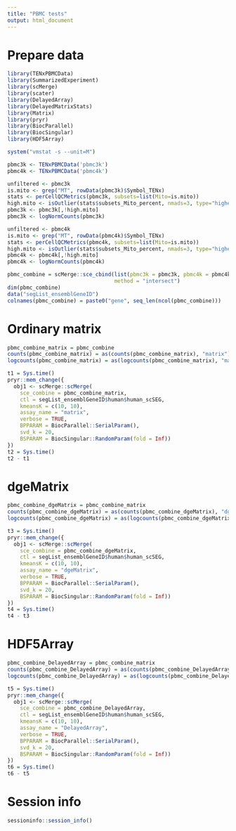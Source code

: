 ```yaml
---
title: "PBMC tests"
output: html_document
---
```


# Prepare data
```r
library(TENxPBMCData)
library(SummarizedExperiment)
library(scMerge)
library(scater)
library(DelayedArray)
library(DelayedMatrixStats)
library(Matrix)
library(pryr)
library(BiocParallel)
library(BiocSingular)
library(HDF5Array)

system("vmstat -s --unit=M")

pbmc3k <- TENxPBMCData('pbmc3k')
pbmc4k <- TENxPBMCData('pbmc4k')

unfiltered <- pbmc3k
is.mito <- grep("MT", rowData(pbmc3k)$Symbol_TENx)
stats <- perCellQCMetrics(pbmc3k, subsets=list(Mito=is.mito))
high.mito <- isOutlier(stats$subsets_Mito_percent, nmads=3, type="higher")
pbmc3k <- pbmc3k[,!high.mito]
pbmc3k <- logNormCounts(pbmc3k)

unfiltered <- pbmc4k
is.mito <- grep("MT", rowData(pbmc4k)$Symbol_TENx)
stats <- perCellQCMetrics(pbmc4k, subsets=list(Mito=is.mito))
high.mito <- isOutlier(stats$subsets_Mito_percent, nmads=3, type="higher")
pbmc4k <- pbmc4k[,!high.mito]
pbmc4k <- logNormCounts(pbmc4k)

pbmc_combine = scMerge::sce_cbind(list(pbmc3k = pbmc3k, pbmc4k = pbmc4k),
                                  method = "intersect")
dim(pbmc_combine)
data("segList_ensemblGeneID")
colnames(pbmc_combine) = paste0("gene", seq_len(ncol(pbmc_combine)))
```

# Ordinary matrix
```r
pbmc_combine_matrix = pbmc_combine
counts(pbmc_combine_matrix) = as(counts(pbmc_combine_matrix), "matrix")
logcounts(pbmc_combine_matrix) = as(logcounts(pbmc_combine_matrix), "matrix")

t1 = Sys.time()
pryr::mem_change({
  obj1 <- scMerge::scMerge(
    sce_combine = pbmc_combine_matrix,
    ctl = segList_ensemblGeneID$human$human_scSEG,
    kmeansK = c(10, 10),
    assay_name = "matrix", 
    verbose = TRUE,
    BPPARAM = BiocParallel::SerialParam(),
    svd_k = 20,
    BSPARAM = BiocSingular::RandomParam(fold = Inf))
})
t2 = Sys.time()
t2 - t1
```


# dgeMatrix
```r
pbmc_combine_dgeMatrix = pbmc_combine_matrix
counts(pbmc_combine_dgeMatrix) = as(counts(pbmc_combine_dgeMatrix), "dgeMatrix")
logcounts(pbmc_combine_dgeMatrix) = as(logcounts(pbmc_combine_dgeMatrix), "dgeMatrix")

t3 = Sys.time()
pryr::mem_change({
  obj1 <- scMerge::scMerge(
    sce_combine = pbmc_combine_dgeMatrix,
    ctl = segList_ensemblGeneID$human$human_scSEG,
    kmeansK = c(10, 10),
    assay_name = "dgeMatrix", 
    verbose = TRUE,
    BPPARAM = BiocParallel::SerialParam(),
    svd_k = 20,
    BSPARAM = BiocSingular::RandomParam(fold = Inf))
})
t4 = Sys.time()
t4 - t3
```

# HDF5Array
```r
pbmc_combine_DelayedArray = pbmc_combine_matrix
counts(pbmc_combine_DelayedArray) = as(counts(pbmc_combine_DelayedArray), "HDF5Array")
logcounts(pbmc_combine_DelayedArray) = as(logcounts(pbmc_combine_DelayedArray), "HDF5Array")

t5 = Sys.time()
pryr::mem_change({
  obj1 <- scMerge::scMerge(
    sce_combine = pbmc_combine_DelayedArray,
    ctl = segList_ensemblGeneID$human$human_scSEG,
    kmeansK = c(10, 10),
    assay_name = "DelayedArray", 
    verbose = TRUE,
    BPPARAM = BiocParallel::SerialParam(),
    svd_k = 20,
    BSPARAM = BiocSingular::RandomParam(fold = Inf))
})
t6 = Sys.time()
t6 - t5
```


# Session info 
```r
sessioninfo::session_info()
```

